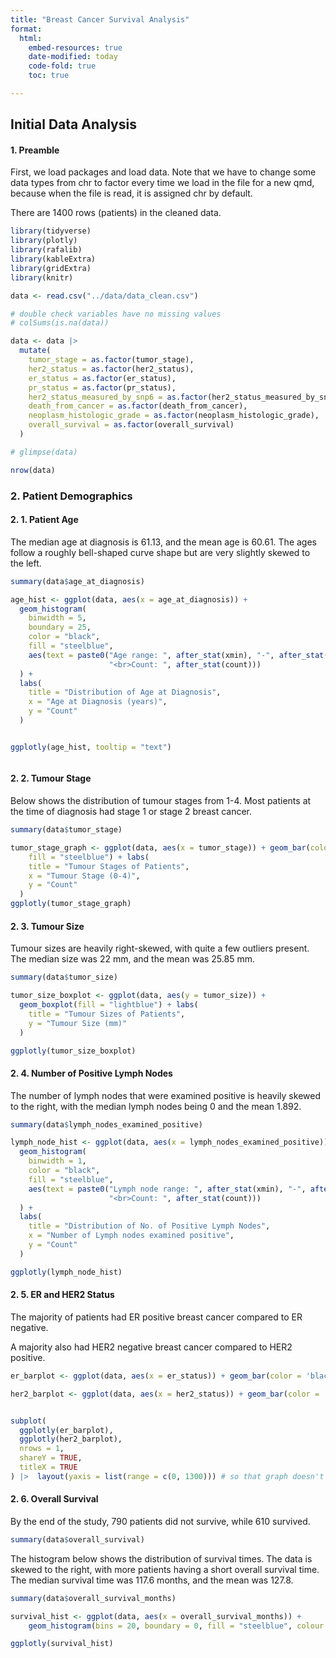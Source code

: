 ```yaml
---
title: "Breast Cancer Survival Analysis"
format: 
  html:
    embed-resources: true
    date-modified: today
    code-fold: true
    toc: true

---
```


## Initial Data Analysis

#### 1. Preamble

First, we load packages and load data. Note that we have to change some data types from chr to factor every time we load in the file for a new qmd, because when the file is read, it is assigned chr by default.

There are 1400 rows (patients) in the cleaned data.

```r
library(tidyverse)
library(plotly)
library(rafalib)
library(kableExtra)
library(gridExtra)
library(knitr)

```

```r
data <- read.csv("../data/data_clean.csv")

# double check variables have no missing values 
# colSums(is.na(data))

data <- data |>
  mutate(
    tumor_stage = as.factor(tumor_stage),
    her2_status = as.factor(her2_status),
    er_status = as.factor(er_status),
    pr_status = as.factor(pr_status),
    her2_status_measured_by_snp6 = as.factor(her2_status_measured_by_snp6),
    death_from_cancer = as.factor(death_from_cancer),
    neoplasm_histologic_grade = as.factor(neoplasm_histologic_grade),
    overall_survival = as.factor(overall_survival)
  )

# glimpse(data)

nrow(data)

```


### 2. Patient Demographics

#### 2. 1. Patient Age

The median age at diagnosis is 61.13, and the mean age is 60.61. The ages follow a roughly bell-shaped curve shape but are very slightly skewed to the left.
 
```r

summary(data$age_at_diagnosis)

age_hist <- ggplot(data, aes(x = age_at_diagnosis)) +
  geom_histogram(
    binwidth = 5,
    boundary = 25,
    color = "black",
    fill = "steelblue",
    aes(text = paste0("Age range: ", after_stat(xmin), "-", after_stat(xmax),
                      "<br>Count: ", after_stat(count)))
  ) +
  labs(
    title = "Distribution of Age at Diagnosis",
    x = "Age at Diagnosis (years)",
    y = "Count"
  )


ggplotly(age_hist, tooltip = "text")



```

#### 2. 2. Tumour Stage

Below shows the distribution of tumour stages from 1-4. Most patients at the time of diagnosis had stage 1 or stage 2 breast cancer.

```r

summary(data$tumor_stage)

tumor_stage_graph <- ggplot(data, aes(x = tumor_stage)) + geom_bar(color = "black",
    fill = "steelblue") + labs(
    title = "Tumour Stages of Patients",
    x = "Tumour Stage (0-4)",
    y = "Count"
  )
ggplotly(tumor_stage_graph)

```

#### 2. 3. Tumour Size

Tumour sizes are heavily right-skewed, with quite a few outliers present. The median size was 22 mm, and the mean was 25.85 mm.

```r

summary(data$tumor_size)

tumor_size_boxplot <- ggplot(data, aes(y = tumor_size)) +
  geom_boxplot(fill = "lightblue") + labs(
    title = "Tumour Sizes of Patients",
    y = "Tumour Size (mm)"
  )

ggplotly(tumor_size_boxplot)

```

#### 2. 4. Number of Positive Lymph Nodes

The number of lymph nodes that were examined positive is heavily skewed to the right, with the median lymph nodes being 0 and the mean 1.892.

```r
summary(data$lymph_nodes_examined_positive)

lymph_node_hist <- ggplot(data, aes(x = lymph_nodes_examined_positive)) +
  geom_histogram(
    binwidth = 1,
    color = "black",
    fill = "steelblue",
    aes(text = paste0("Lymph node range: ", after_stat(xmin), "-", after_stat(xmax),
                      "<br>Count: ", after_stat(count)))
  ) +
  labs(
    title = "Distribution of No. of Positive Lymph Nodes",
    x = "Number of Lymph nodes examined positive",
    y = "Count"
  )

ggplotly(lymph_node_hist)
```

#### 2. 5. ER and HER2 Status

The majority of patients had ER positive breast cancer compared to ER negative. 

A majority also had HER2 negative breast cancer compared to HER2 positive.

```r
er_barplot <- ggplot(data, aes(x = er_status)) + geom_bar(color = 'black', fill = "steelblue") + labs(x = "ER Status", y = "Count") 

her2_barplot <- ggplot(data, aes(x = her2_status)) + geom_bar(color = 'black',fill = "steelblue") + labs(x = "HER2 Status", y = "Count") +  ggtitle("Distribution of ER Status                    Distribution of HER2 Status")


subplot(
  ggplotly(er_barplot), 
  ggplotly(her2_barplot), 
  nrows = 1, 
  shareY = TRUE, 
  titleX = TRUE
) |>  layout(yaxis = list(range = c(0, 1300))) # so that graph doesn't get cut off
```

#### 2. 6. Overall Survival


By the end of the study, 790 patients did not survive, while 610 survived. 

```r
summary(data$overall_survival)
```


The histogram below shows the distribution of survival times. The data is skewed to the right, with more patients having a short overall survival time. The median survival time was 117.6 months, and the mean was 127.8.


```r
summary(data$overall_survival_months)

survival_hist <- ggplot(data, aes(x = overall_survival_months)) +
    geom_histogram(bins = 20, boundary = 0, fill = "steelblue", colour ='black')

ggplotly(survival_hist)



```

